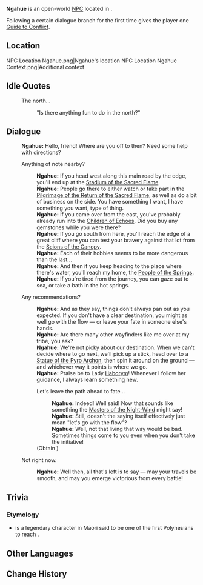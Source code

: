 {{Meta
<!-- Remove this template after adding the missing info -->
|missing_NPC_profile  = yes
}}
{{Character Infobox
|type             = Open-World NPC
|image            = NPC Ngahue.png
|realname         = <!-- Optional, if different from in-game name -->
|deceased         = <!-- Past (for deceased prior to events of the game) or free response -->
|region           = Natlan
|location         = Natlan
|affiliation      = People of the Springs
|title            = Wayfinder

|ancestry         = <!-- Clan/family -->
|father           = 
|mother           = 
|spouse           = 
|sibling          = 
|child            = 
|relative         = 

|voiceEN          = 
|voiceCN          = 
|voiceJP          = 
|voiceKR          = 
|dialoguereward   = {{Card|Guide to Conflict|1}}
}}
'''Ngahue''' is an open-world [[NPC]] located in {{Location|Basin of Unnumbered Flames}}.

Following a certain dialogue branch for the first time gives the player one [[Guide to Conflict]].

==Location==
<gallery>
NPC Location Ngahue.png|Ngahue's location
NPC Location Ngahue Context.png|Additional context
</gallery>
<!--
==Profile==
Detailed story/lore information goes here.
''(To be added.)''

===Appearance===
Keep appearance section short and concise. Limit to 2 paragraphs with 3-4 sentences each.
''(To be added.)''

==Quests and Events==
{{Quests and Events}}
-->
==Idle Quotes==
{{Dialogue Start}}
: {{DIcon|Idle}} The north...
:: {{A|VO Ngahue 01.ogg}} "Is there anything fun to do in the north?"
{{Dialogue End}}

==Dialogue==
{{Dialogue Start}}
:'''Ngahue:''' Hello, friend! Where are you off to then? Need some help with directions?
:{{DIcon}} Anything of note nearby?
::'''Ngahue:''' If you head west along this main road by the edge, you'll end up at the [[Stadium of the Sacred Flame]].
::'''Ngahue:''' People go there to either watch or take part in the [[Pilgrimage of the Return of the Sacred Flame]], as well as do a bit of business on the side. You have something I want, I have something you want, type of thing.
::'''Ngahue:''' If you came over from the east, you've probably already run into the [[Children of Echoes]]. Did you buy any gemstones while you were there?
::'''Ngahue:''' If you go south from here, you'll reach the edge of a great cliff where you can test your bravery against that lot from the [[Scions of the Canopy]].
::'''Ngahue:''' Each of their hobbies seems to be more dangerous than the last...
::'''Ngahue:''' And then if you keep heading to the place where there's water, you'll reach my home, the [[People of the Springs]].
::'''Ngahue:''' If you're tired from the journey, you can gaze out to sea, or take a bath in the hot springs.
:{{DIcon}} Any recommendations?
::'''Ngahue:''' And as they say, things don't always pan out as you expected. If you don't have a clear destination, you might as well go with the flow &mdash; or leave your fate in someone else's hands.
::'''Ngahue:''' Are there many other wayfinders like me over at my tribe, you ask?
::'''Ngahue:''' We're not picky about our destination. When we can't decide where to go next, we'll pick up a stick, head over to a [[Statue of the Seven|Statue of the Pyro Archon]], then spin it around on the ground &mdash; and whichever way it points is where we go.
::'''Ngahue:''' Praise be to Lady [[Mavuika|Haborym]]! Whenever I follow her guidance, I always learn something new.
::{{DIcon|Reward}} Let's leave the path ahead to fate...
:::'''Ngahue:''' Indeed! Well said! Now that sounds like something the [[Masters of the Night-Wind]] might say!
:::'''Ngahue:''' Still, doesn't the saying itself effectively just mean "let's go with the flow"?
:::'''Ngahue:''' Well, not that living that way would be bad. Sometimes things come to you even when you don't take the initiative!
::;(Obtain {{Item|Guide to Conflict|x=1}})
:{{DIcon}} Not right now.
::'''Ngahue:''' Well then, all that's left is to say &mdash; may your travels be smooth, and may you emerge victorious from every battle!
{{Dialogue End}}
<!--
==Event Dialogue==
===Event Name===
{{Dialogue Start}}
:'''{{subst:#titleparts:{{subst:PAGENAME}}}}:'''
{{Dialogue End}}
-->

==Trivia==
===Etymology===
* {{w|Ngahue}} is a legendary character in Māori said to be one of the first Polynesians to reach {{w|New Zealand}}.

==Other Languages==
{{Other Languages|default_hidden=1
|en       = Ngahue
|zhs      = 恩加韦
|zhs_rm   = Ēnjiāwéi
|zht      = 恩加韋
|zht_rm   = Ēnjiāwéi
|ja       = ヌガフエ
|ko       = 응가웨
|es       = Ngahue
|fr       = Ngahue
|ru       = Нгауэ
|th       = Ngahue
|vi       = Ngahue
|de       = Ngahue
|id       = Ngahue
|pt       = Ngahue
|tr       = Ngahue
|it       = Ngahue
}}

==Change History==
{{Change History|5.0}}
<!--
==References==
{{Reflist}}
-->